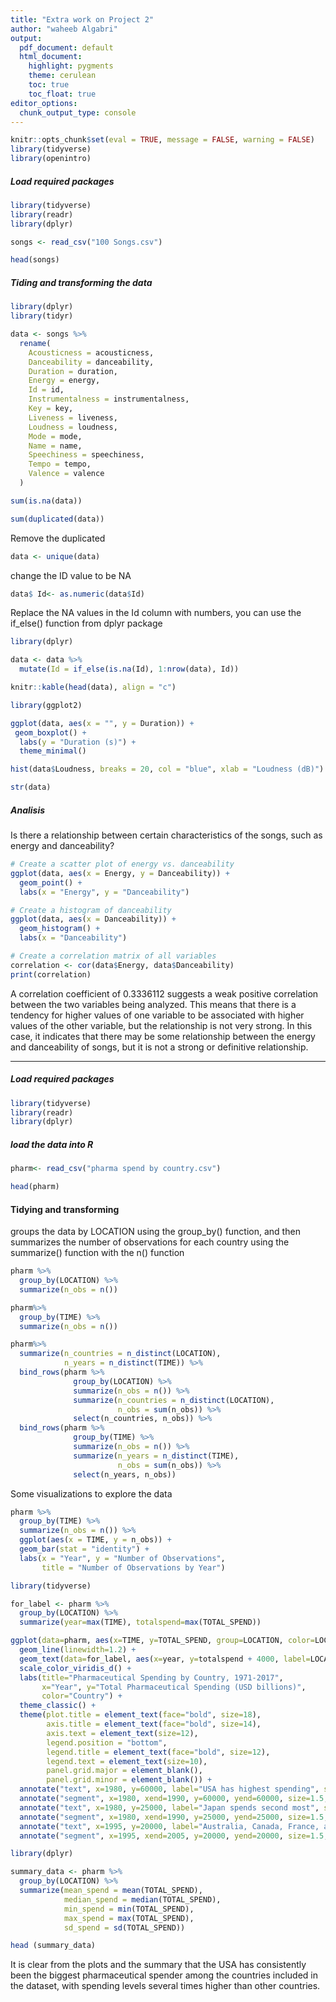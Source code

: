 ```yaml
---
title: "Extra work on Project 2"
author: "waheeb Algabri"
output:
  pdf_document: default
  html_document:
    highlight: pygments
    theme: cerulean
    toc: true
    toc_float: true
editor_options: 
  chunk_output_type: console
---
```


```r
knitr::opts_chunk$set(eval = TRUE, message = FALSE, warning = FALSE)
library(tidyverse)
library(openintro)
```

##### Load required packages


```r
library(tidyverse)
library(readr)
library(dplyr)
```

```r
songs <- read_csv("100 Songs.csv")

```


```r
head(songs)

```



##### Tiding and transforming the data

```r
library(dplyr)
library(tidyr)

data <- songs %>%
  rename(
    Acousticness = acousticness,
    Danceability = danceability,
    Duration = duration,
    Energy = energy,
    Id = id,
    Instrumentalness = instrumentalness,
    Key = key,
    Liveness = liveness,
    Loudness = loudness,
    Mode = mode,
    Name = name,
    Speechiness = speechiness,
    Tempo = tempo,
    Valence = valence
  )

```


```r
sum(is.na(data))

```

```r
sum(duplicated(data))

```

Remove the duplicated

```r
data <- unique(data)

```

change the ID value to be NA

```r
data$ Id<- as.numeric(data$Id)

```


Replace the NA values in the Id column with numbers, you can use the if_else() function from dplyr package

```r
library(dplyr)

data <- data %>%
  mutate(Id = if_else(is.na(Id), 1:nrow(data), Id))

```


```r
knitr::kable(head(data), align = "c")

```



```r
library(ggplot2)

ggplot(data, aes(x = "", y = Duration)) +
 geom_boxplot() +
  labs(y = "Duration (s)") +
  theme_minimal()

```

```r
hist(data$Loudness, breaks = 20, col = "blue", xlab = "Loudness (dB)")

```

```r
str(data)
```


##### Analisis

Is there a relationship between certain characteristics of the songs, such as energy and danceability?

```r

# Create a scatter plot of energy vs. danceability
ggplot(data, aes(x = Energy, y = Danceability)) +
  geom_point() +
  labs(x = "Energy", y = "Danceability")

```

```r

# Create a histogram of danceability
ggplot(data, aes(x = Danceability)) +
  geom_histogram() +
  labs(x = "Danceability")
```



```r
# Create a correlation matrix of all variables
correlation <- cor(data$Energy, data$Danceability)
print(correlation)
```

A correlation coefficient of 0.3336112 suggests a weak positive correlation between the two variables being analyzed. This means that there is a tendency for higher values of one variable to be associated with higher values of the other variable, but the relationship is not very strong. In this case, it indicates that there may be some relationship between the energy and danceability of songs, but it is not a strong or definitive relationship.


***


##### Load required packages


```r
library(tidyverse)
library(readr)
library(dplyr)
```


##### load the data into R

```r
pharm<- read_csv("pharma spend by country.csv")
```


```r
head(pharm)
```

#### Tidying and transforming 

groups the data by LOCATION using the group_by() function, and then summarizes the number of observations for each country using the summarize() function with the n() function

```r
pharm %>%
  group_by(LOCATION) %>%
  summarize(n_obs = n())

```

```r
pharm%>%
  group_by(TIME) %>%
  summarize(n_obs = n())

```


```r

pharm%>%
  summarize(n_countries = n_distinct(LOCATION),
            n_years = n_distinct(TIME)) %>%
  bind_rows(pharm %>%
              group_by(LOCATION) %>%
              summarize(n_obs = n()) %>%
              summarize(n_countries = n_distinct(LOCATION),
                        n_obs = sum(n_obs)) %>%
              select(n_countries, n_obs)) %>%
  bind_rows(pharm %>%
              group_by(TIME) %>%
              summarize(n_obs = n()) %>%
              summarize(n_years = n_distinct(TIME),
                        n_obs = sum(n_obs)) %>%
              select(n_years, n_obs))

```

Some visualizations to explore the data

```r

pharm %>%
  group_by(TIME) %>%
  summarize(n_obs = n()) %>%
  ggplot(aes(x = TIME, y = n_obs)) +
  geom_bar(stat = "identity") +
  labs(x = "Year", y = "Number of Observations",
       title = "Number of Observations by Year")

```

```r
library(tidyverse)

for_label <- pharm %>%
  group_by(LOCATION) %>%
  summarize(year=max(TIME), totalspend=max(TOTAL_SPEND))

ggplot(data=pharm, aes(x=TIME, y=TOTAL_SPEND, group=LOCATION, color=LOCATION)) +
  geom_line(linewidth=1.2) +
  geom_text(data=for_label, aes(x=year, y=totalspend + 4000, label=LOCATION), size=3, color="black", fontface="bold") +
  scale_color_viridis_d() +
  labs(title="Pharmaceutical Spending by Country, 1971-2017",
       x="Year", y="Total Pharmaceutical Spending (USD billions)",
       color="Country") +
  theme_classic() +
  theme(plot.title = element_text(face="bold", size=18),
        axis.title = element_text(face="bold", size=14),
        axis.text = element_text(size=12),
        legend.position = "bottom",
        legend.title = element_text(face="bold", size=12),
        legend.text = element_text(size=10),
        panel.grid.major = element_blank(),
        panel.grid.minor = element_blank()) +
  annotate("text", x=1980, y=60000, label="USA has highest spending", size=5, color="black", fontface="bold") +
  annotate("segment", x=1980, xend=1990, y=60000, yend=60000, size=1.5, color="black", lineend="butt", arrow=arrow(length=unit(0.3,"cm"))) +
  annotate("text", x=1980, y=25000, label="Japan spends second most", size=5, color="black", fontface="bold") +
  annotate("segment", x=1980, xend=1990, y=25000, yend=25000, size=1.5, color="black", lineend="butt", arrow=arrow(length=unit(0.3,"cm"))) +
  annotate("text", x=1995, y=20000, label="Australia, Canada, France, and Germany have similar spending", size=5, color="black", fontface="bold") +
  annotate("segment", x=1995, xend=2005, y=20000, yend=20000, size=1.5, color="black", lineend="butt", arrow=arrow(length=unit(0.3,"cm")))

```


```r
library(dplyr)

summary_data <- pharm %>%
  group_by(LOCATION) %>%
  summarize(mean_spend = mean(TOTAL_SPEND),
            median_spend = median(TOTAL_SPEND),
            min_spend = min(TOTAL_SPEND),
            max_spend = max(TOTAL_SPEND),
            sd_spend = sd(TOTAL_SPEND))

head (summary_data)

```

It is clear from the plots and the summary that the USA has consistently been the biggest pharmaceutical spender among the countries included in the dataset, with spending levels several times higher than other countries.





